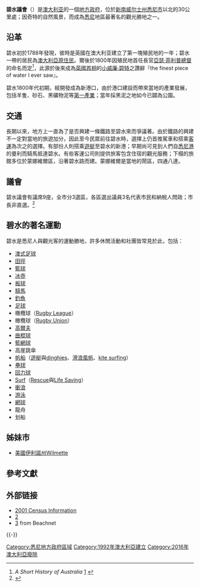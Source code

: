 {{Link style|time=2015-12-12T03:12:34+00:00}}
{{NoteTA
|G1=PoliticiansUK
|G2=Country
}}
{{Infobox Australian Place | type = lga 
| name     = 碧水議會
| state    = nsw
| image    = Pittwater lga sydney.png
| caption  = 
| pop      = 56,829
| density  = 530
| area     = 91
| est      = 
| seat     = 蒙娜維爾
| mayor    = Harvey Rose
| region   = [[悉尼|悉尼]]
| logo     = <!-- 檔案不存在 Pittwater Logo.png -->
| url      = http://www.pittwater.nsw.gov.au/
| stategov = 
| fedgov   = 
| near-nw  = 
| near-n   = [[布羅肯灣|布羅肯灣]]
| near-ne  = 
| near-e   = [[太平洋|太平洋]]
| near-w   = [[康士比郡|康士比]]
| near-sw  = 
| near-s   = [[华令加议会|华令加]]
| near-se  = 
}}
'''碧水議會'''（{{lang-en|Pittwater Council}}）是[[澳大利亚|澳大利亚]]的一個[[地方政府區域|地方政府]]，位於[[新南威尔士州|新南威尔士州]][[悉尼市|悉尼市]]以北的30公里處；因奇特的自然風景，而成為[[悉尼|悉尼]]地區最著名的觀光勝地之一。

==沿革==
碧水初於1788年發現，彼時是英國在澳大利亚建立了第一塊殖民地的一年；碧水一帶的居民為[[澳大利亞原住民|澳大利亞原住民]]。爾後於1800年因殖民地首任長官[[亚瑟·菲利普|亞瑟·菲利普總督]]的命名而定<ref>''A Short History of Australia'' [http://gutenberg.net.au/plusfifty.html#scott] {{Wayback|url=http://gutenberg.net.au/plusfifty.html#scott |date=20100111201041 }}</ref>，此源於後來成為[[英國首相|英國首相]]的[[小威廉·皮特|小威廉·碧特]]之讚辭『the finest piece of water I ever saw』。

碧水1800年代初期，經開發成為新港口，由於港口建設而帶來當地的產業發展，包括羊隻、砂石、黑礦物泥等[[第一產業|第一產業]]；當年採黑泥之地如今已闢為公園。

==交通==
長期以來，地方上一直為了是否興建一條鐵路至碧水來而爭議著。由於鐵路的興建不一定對當地的旅遊加分，因此至今民眾前往碧水時，選擇上仍首推駕車和搭乘[[客運|客運]]為次之的選擇。有部份人則搭乘[[遊艇|遊艇]]至碧水的新港；早期尚可見到人們自[[悉尼港|悉尼港]]的曼利而騎馬抵達碧水。有些客運公司則提供旅客包含住宿的觀光服務；下榻的旅館多位於蒙娜維爾區，沿著碧水路而建。蒙娜維爾是當地的鬧區，四通八達。

==議會==
碧水議會有議席9座，全市分3選區，各區選出議員3名代表市民和納稅人問政；市長非直選。<ref name=EC>{{cite web|url = http://www.lg.elections.nsw.gov.au/LGE2008/result.Pittwater.html|title = Pittwater Council|work = 2008 Election results|publisher = Electoral Commission NSW|accessdate = 2009-08-03}}{{Dead link|date=2019年11月 |bot=InternetArchiveBot |fix-attempted=yes }}</ref> 

==碧水的著名運動==
碧水是悉尼人與觀光客的運動勝地，許多休閒活動和社團皆常見於此，包括：
*[[澳式足球|澳式足球]]
*[[田徑|田徑]]
*[[籃球|籃球]]
*[[冰壺|冰壺]]
*[[板球|板球]]
*[[馬術|騎馬]]
*[[釣魚|釣魚]]
*[[足球|足球]] 
*橄欖球（[[:en:Rugby_League|Rugby League]]）
*橄欖球（[[:en:Rugby_Union|Rugby Union]]）
*[[高爾夫|高爾夫]]
*[[曲棍球|曲棍球]]
*[[籃網球|籃網球]]
*高崖跳傘
*[[帆船|帆船]]（[[遊艇|遊艇]]與[[:en:dinghy|dinghies]]、[[滑浪風帆|滑浪風帆]]、[[:en:kite_surfing|kite surfing]]）
*[[壘球|壘球]]
*[[回力球|回力球]]
*[[:en:Ocean|Surf]]（[[:en:Rescue|Rescue]]與[[:en:Surf_Life_Saving_Club|Life Saving]]）
*[[衝浪|衝浪]]
*[[游泳|游泳]]
*[[網球|網球]]
* 龍舟
* 划船

==姊妹市==
*[[美國|美國]][[伊利諾州|伊利諾州]][[:en:Wilmette,_Illinois|Wilmette]]

== 參考文獻 ==
{{reflist}}

== 外部链接 ==
* [http://www.abs.gov.au/ausstats/abs@census.nsf/Lookup2001Census/03ACE38E1581F3C1CA256BBE0083CBC7 2001 Census Information] {{Wayback|url=http://www.abs.gov.au/ausstats/abs@census.nsf/Lookup2001Census/03ACE38E1581F3C1CA256BBE0083CBC7 |date=20110524195437 }}
* [https://web.archive.org/web/20061107042838/http://www.pittwaterlga.com.au/rwp/pitthome.nsf]
* [http://members.ozemail.com.au/~russo/tour/pittwater.html] {{Wayback|url=http://members.ozemail.com.au/~russo/tour/pittwater.html |date=20100313152604 }} from Beachnet

{{-}}
{{Sydney regions}}

{{coord|33|45|S|150|42|E|display=title|region:AU_type:adm2nd_source:dewiki}}

{{DEFAULTSORT:Pittwater Council}}
[[Category:悉尼地方政府區域|Category:悉尼地方政府區域]]
[[Category:1992年澳大利亞建立|Category:1992年澳大利亞建立]]
[[Category:2016年澳大利亞廢除|Category:2016年澳大利亞廢除]]